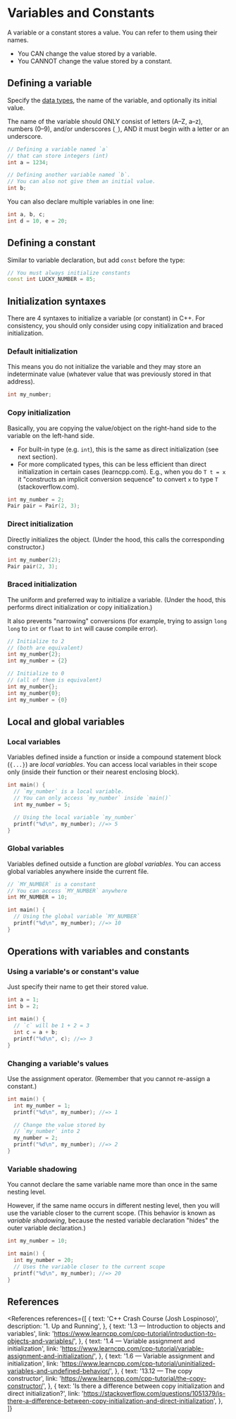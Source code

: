 
# Variables and Constants

A variable or a constant stores a value. You can refer to them using their names.

- You CAN change the value stored by a variable.
- You CANNOT change the value stored by a constant.

## Defining a variable

Specify the [data types](/prog/cpp/types/primitive), the name of the variable, and optionally its initial value.

The name of the variable should ONLY consist of letters (A&ndash;Z, a&ndash;z), numbers (0&ndash;9), and/or underscores (`_`), AND it must begin with a letter or an underscore.

```cpp
// Defining a variable named `a`
// that can store integers (int)
int a = 1234;

// Defining another variable named `b`.
// You can also not give them an initial value.
int b;
```

You can also declare multiple variables in one line:

```cpp
int a, b, c;
int d = 10, e = 20;
```

## Defining a constant

Similar to variable declaration, but add `const` before the type:

```cpp
// You must always initialize constants
const int LUCKY_NUMBER = 85;
```

## Initialization syntaxes

There are 4 syntaxes to initialize a variable (or constant) in C++. For consistency, you should only consider using copy initialization and braced initialization.

### Default initialization

This means you do not initialize the variable and they may store an indeterminate value (whatever value that was previously stored in that address).

```cpp
int my_number;
```

### Copy initialization

Basically, you are copying the value/object on the right-hand side to the variable on the left-hand side.

- For built-in type (e.g. `int`), this is the same as direct initialization (see next section).
- For more complicated types, this can be less efficient than direct initialization in certain cases (learncpp.com). E.g., when you do `T t = x` it "constructs an implicit conversion sequence" to convert `x` to type `T` (stackoverflow.com).

```cpp
int my_number = 2;
Pair pair = Pair(2, 3);
```

### Direct initialization

Directly initializes the object. (Under the hood, this calls the corresponding constructor.)

```cpp
int my_number(2);
Pair pair(2, 3);
```

### Braced initialization

The uniform and preferred way to initialize a variable. (Under the hood, this performs direct initialization or copy initialization.)

It also prevents "narrowing" conversions (for example, trying to assign `long long` to `int` or `float` to `int` will cause compile error).

```cpp
// Initialize to 2
// (both are equivalent)
int my_number{2};
int my_number = {2}

// Initialize to 0
// (all of them is equivalent)
int my_number{};
int my_number{0};
int my_number = {0}
```

## Local and global variables

### Local variables

Variables defined inside a function or inside a compound statement block (`{...}`) are _local variables_. You can access local variables in their scope only (inside their function or their nearest enclosing block).

```cpp
int main() {
  // `my_number` is a local variable.
  // You can only access `my_number` inside `main()`
  int my_number = 5;

  // Using the local variable `my_number`
  printf("%d\n", my_number); //=> 5
}
```

### Global variables

Variables defined outside a function are _global variables_. You can access global variables anywhere inside the current file.

```cpp
// `MY_NUMBER` is a constant
// You can access `MY_NUMBER` anywhere
int MY_NUMBER = 10;

int main() {
  // Using the global variable `MY_NUMBER`
  printf("%d\n", my_number); //=> 10
}
```

## Operations with variables and constants

### Using a variable's or constant's value

Just specify their name to get their stored value.

```cpp
int a = 1;
int b = 2;

int main() {
  // `c` will be 1 + 2 = 3
  int c = a + b;
  printf("%d\n", c); //=> 3
}
```

### Changing a variable's values

Use the assignment operator. (Remember that you cannot re-assign a constant.)

```cpp
int main() {
  int my_number = 1;
  printf("%d\n", my_number); //=> 1

  // Change the value stored by
  // `my_number` into 2
  my_number = 2;
  printf("%d\n", my_number); //=> 2
}
```

### Variable shadowing

You cannot declare the same variable name more than once in the same nesting level.

However, if the same name occurs in different nesting level, then you will use the variable closer to the current scope. (This behavior is known as _variable shadowing_, because the nested variable declaration "hides" the outer variable declaration.)

```cpp
int my_number = 10;

int main() {
  int my_number = 20;
  // Uses the variable closer to the current scope
  printf("%d\n", my_number); //=> 20
}
```

## References

<References
  references={[
    {
      text: 'C++ Crash Course (Josh Lospinoso)',
      description: '1. Up and Running',
    },
    {
      text: '1.3 — Introduction to objects and variables',
      link: 'https://www.learncpp.com/cpp-tutorial/introduction-to-objects-and-variables/',
    },
    {
      text: '1.4 — Variable assignment and initialization',
      link: 'https://www.learncpp.com/cpp-tutorial/variable-assignment-and-initialization/',
    },
    {
      text: '1.6 — Variable assignment and initialization',
      link: 'https://www.learncpp.com/cpp-tutorial/uninitialized-variables-and-undefined-behavior/',
    },
    {
      text: '13.12 — The copy constructor',
      link: 'https://www.learncpp.com/cpp-tutorial/the-copy-constructor/',
    },
    {
      text: 'Is there a difference between copy initialization and direct initialization?',
      link:
        'https://stackoverflow.com/questions/1051379/is-there-a-difference-between-copy-initialization-and-direct-initialization',
    },
  ]}
></References>
